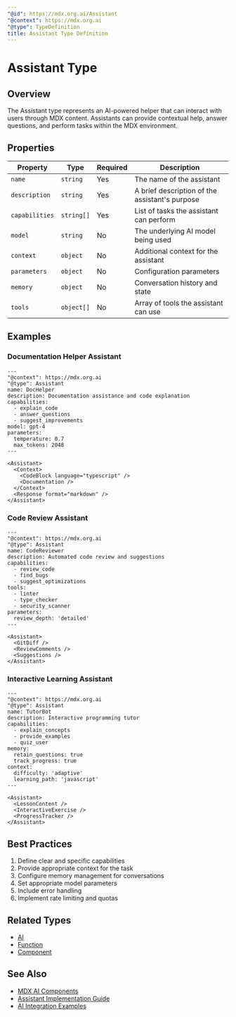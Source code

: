 ```yaml
---
"@id": https://mdx.org.ai/Assistant
"@context": https://mdx.org.ai
"@type": TypeDefinition
title: Assistant Type Definition
---
```


# Assistant Type

## Overview

The Assistant type represents an AI-powered helper that can interact with users through MDX content. Assistants can provide contextual help, answer questions, and perform tasks within the MDX environment.

## Properties

| Property | Type | Required | Description |
|----------|------|----------|-------------|
| `name` | `string` | Yes | The name of the assistant |
| `description` | `string` | Yes | A brief description of the assistant's purpose |
| `capabilities` | `string[]` | Yes | List of tasks the assistant can perform |
| `model` | `string` | No | The underlying AI model being used |
| `context` | `object` | No | Additional context for the assistant |
| `parameters` | `object` | No | Configuration parameters |
| `memory` | `object` | No | Conversation history and state |
| `tools` | `object[]` | No | Array of tools the assistant can use |

## Examples

### Documentation Helper Assistant

```mdx
---
"@context": https://mdx.org.ai
"@type": Assistant
name: DocHelper
description: Documentation assistance and code explanation
capabilities:
  - explain_code
  - answer_questions
  - suggest_improvements
model: gpt-4
parameters:
  temperature: 0.7
  max_tokens: 2048
---

<Assistant>
  <Context>
    <CodeBlock language="typescript" />
    <Documentation />
  </Context>
  <Response format="markdown" />
</Assistant>
```

### Code Review Assistant

```mdx
---
"@context": https://mdx.org.ai
"@type": Assistant
name: CodeReviewer
description: Automated code review and suggestions
capabilities:
  - review_code
  - find_bugs
  - suggest_optimizations
tools:
  - linter
  - type_checker
  - security_scanner
parameters:
  review_depth: 'detailed'
---

<Assistant>
  <GitDiff />
  <ReviewComments />
  <Suggestions />
</Assistant>
```

### Interactive Learning Assistant

```mdx
---
"@context": https://mdx.org.ai
"@type": Assistant
name: TutorBot
description: Interactive programming tutor
capabilities:
  - explain_concepts
  - provide_examples
  - quiz_user
memory:
  retain_questions: true
  track_progress: true
context:
  difficulty: 'adaptive'
  learning_path: 'javascript'
---

<Assistant>
  <LessonContent />
  <InteractiveExercise />
  <ProgressTracker />
</Assistant>
```

## Best Practices

1. Define clear and specific capabilities
2. Provide appropriate context for the task
3. Configure memory management for conversations
4. Set appropriate model parameters
5. Include error handling
6. Implement rate limiting and quotas

## Related Types
- [AI](https://mdx.org.ai/AI)
- [Function](https://mdx.org.ai/Function)
- [Component](https://mdx.org.ai/Component)

## See Also
- [MDX AI Components](https://mdx.org.ai/packages/mdxai)
- [Assistant Implementation Guide](https://mdx.org.ai/guides/assistants)
- [AI Integration Examples](https://mdx.org.ai/examples/ai)

